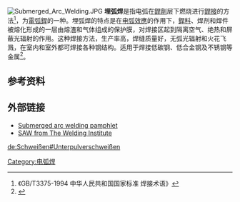 {{noteTA
|T=zh-cn:埋弧焊;zh-tw:潛弧銲;
|1=zh-cn:埋弧焊;zh-tw:潛弧銲;
|2=zh-cn:屏蔽;zh-tw:遮蔽;
|3=zh-cn:质量;zh-tw:品質;
}}
[[Image:Submerged_Arc_Welding.JPG|thumb]]
'''埋弧焊'''是指电弧在[[焊剂|銲劑]]层下燃烧进行[[焊接|銲接]]的方法<ref>《GB/T3375-1994 中华人民共和国国家标准 焊接术语》</ref>，为[[电弧焊|電弧銲]]的一种。埋弧焊的特点是在[[电弧效應|电弧效應]]的作用下，[[焊料|銲料]]、焊剂和焊件被熔化形成的一层由熔渣和气体组成的保护膜，对焊接区起到隔离空气、绝热和屏蔽光辐射的作用。这种焊接方法，生产率高，焊缝质量好，无弧光辐射和火花飞溅，在室内和室外都可焊接各种钢结构。适用于焊接低碳钢、低合金钢及不锈钢等金属<ref>{{cite book zh |author=曾乐|title=《现代焊接技术手册》|edition=1 |location=上海 |publisher=上海科学技术出版社 |date=1993 |pages=229|isbn=7-5323-3317-5}}</ref>。

==参考资料==
{{reflist}}
==外部链接==
{{Commons cat|Submerged arc welding}}
* [https://web.archive.org/web/20080517143848/http://millerwelds.com/pdf/Submerged.pdf Submerged arc welding pamphlet]
* [https://web.archive.org/web/20110927181702/http://www.twi.co.uk/content/jk5.html SAW from The Welding Institute]

{{金屬加工|weld}}

[[Category:电弧焊|Category:电弧焊]]

[[de:Schweißen#Unterpulverschweißen|de:Schweißen#Unterpulverschweißen]]